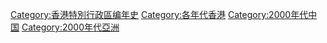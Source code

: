 {{catmore}}

[[Category:香港特別行政區编年史|Category:香港特別行政區编年史]]
[[Category:各年代香港|Category:各年代香港]]
[[Category:2000年代中国|Category:2000年代中国]]
[[Category:2000年代亞洲|Category:2000年代亞洲]]